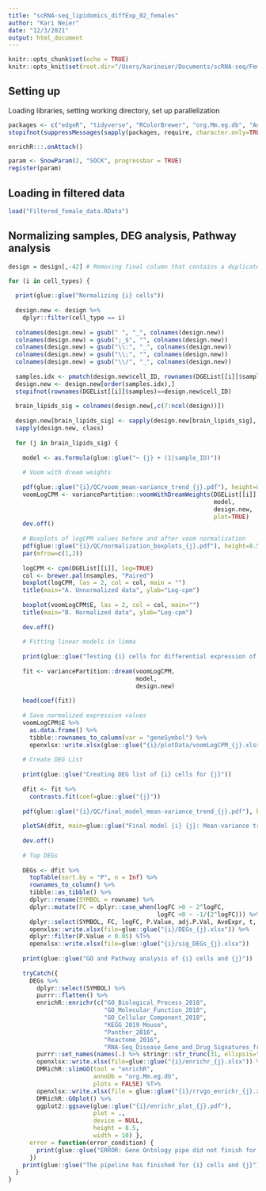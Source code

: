 ```yaml
---
title: "scRNA-seq_lipidomics_diffExp_02_females"
author: "Kari Neier"
date: "12/3/2021"
output: html_document
---
```


```r
knitr::opts_chunk$set(echo = TRUE)
knitr::opts_knit$set(root.dir="/Users/karineier/Documents/scRNA-seq/Females")
```

## Setting up

Loading libraries, setting working directory, set up parallelization

```r

packages <- c("edgeR", "tidyverse", "RColorBrewer", "org.Mm.eg.db", "AnnotationDbi", "EnhancedVolcano", "enrichR", "openxlsx", "glue", "Glimma", "DMRichR", "magrittr", "variancePartition", "UpSetR", "ComplexUpset")
stopifnot(suppressMessages(sapply(packages, require, character.only=TRUE)))

enrichR:::.onAttach()

param <- SnowParam(2, "SOCK", progressbar = TRUE)
register(param)

```

## Loading in filtered data

``` r

load("Filtered_female_data.RData")

```

## Normalizing samples, DEG analysis, Pathway analysis

``` r

design = design[,-42] # Removing final column that contains a duplicate variable for genotype 

for (i in cell_types) {
  
  print(glue::glue("Normalizing {i} cells"))
  
  design.new <- design %>%
    dplyr::filter(cell_type == i)
  
  colnames(design.new) = gsub(" ", "_", colnames(design.new))
  colnames(design.new) = gsub(";_$", "", colnames(design.new))
  colnames(design.new) = gsub("\\:", "_", colnames(design.new))
  colnames(design.new) = gsub("\\;", "", colnames(design.new))
  colnames(design.new) = gsub("\\/", "_", colnames(design.new))
  
  samples.idx <- pmatch(design.new$cell_ID, rownames(DGEList[[i]]$samples))
  design.new <- design.new[order(samples.idx),]
  stopifnot(rownames(DGEList[[i]]$samples)==design.new$cell_ID)
  
  brain_lipids_sig = colnames(design.new[,c(7:ncol(design))])
  
  design.new[brain_lipids_sig] <- sapply(design.new[brain_lipids_sig], as.numeric)
  sapply(design.new, class)
  
  for (j in brain_lipids_sig) {
    
    model <- as.formula(glue::glue("~ {j} + (1|sample_ID)"))
    
    # Voom with dream weights 
    
    pdf(glue::glue("{i}/QC/voom_mean-variance_trend_{j}.pdf"), height=8.5, width=11)
    voomLogCPM <- variancePartition::voomWithDreamWeights(DGEList[[i]],
                                                          model,
                                                          design.new,
                                                          plot=TRUE)
    dev.off()
    
    # Boxplots of logCPM values before and after voom normalization
    pdf(glue::glue("{i}/QC/normalization_boxplots_{j}.pdf"), height=8.5, width=11)
    par(mfrow=c(1,2))
    
    logCPM <- cpm(DGEList[[i]], log=TRUE)
    col <- brewer.pal(nsamples, "Paired")
    boxplot(logCPM, las = 2, col = col, main = "")
    title(main="A. Unnormalized data", ylab="Log-cpm")
    
    boxplot(voomLogCPM$E, las = 2, col = col, main="")
    title(main="B. Normalized data", ylab="Log-cpm")
    
    dev.off()
    
    # Fitting linear models in limma
    
    print(glue::glue("Testing {i} cells for differential expression of {j}"))
    
    fit <- variancePartition::dream(voomLogCPM,
                                    model,
                                    design.new)
    
    head(coef(fit))
    
    # Save normalized expression values
    voomLogCPM$E %>%
      as.data.frame() %>%
      tibble::rownames_to_column(var = "geneSymbol") %>%
      openxlsx::write.xlsx(glue::glue("{i}/plotData/voomLogCPM_{j}.xlsx"))
    
    # Create DEG List 
    
    print(glue::glue("Creating DEG list of {i} cells for {j}"))
    
    dfit <- fit %>%
      contrasts.fit(coef=glue::glue("{j}"))
    
    pdf(glue::glue("{i}/QC/final_model_mean-variance_trend_{j}.pdf"), height=8.5, width=11)
    
    plotSA(dfit, main=glue::glue("Final model {i} {j}: Mean-variance trend"))
    
    dev.off()
    
    # Top DEGs
    
    DEGs <- dfit %>%
      topTable(sort.by = "P", n = Inf) %>%
      rownames_to_column() %>%
      tibble::as_tibble() %>%
      dplyr::rename(SYMBOL = rowname) %>%
      dplyr::mutate(FC = dplyr::case_when(logFC >0 ~ 2^logFC,
                                          logFC <0 ~ -1/(2^logFC))) %>%
      dplyr::select(SYMBOL, FC, logFC, P.Value, adj.P.Val, AveExpr, t, z.std) %T>%
      openxlsx::write.xlsx(file=glue::glue("{i}/DEGs_{j}.xlsx")) %>%
      dplyr::filter(P.Value < 0.05) %T>%
      openxlsx::write.xlsx(file=glue::glue("{i}/sig_DEGs_{j}.xlsx"))
    
    print(glue::glue("GO and Pathway analysis of {i} cells and {j}"))
    
    tryCatch({
      DEGs %>% 
        dplyr::select(SYMBOL) %>%
        purrr::flatten() %>%
        enrichR::enrichr(c("GO_Biological_Process_2018",
                           "GO_Molecular_Function_2018",
                           "GO_Cellular_Component_2018",
                           "KEGG_2019_Mouse",
                           "Panther_2016",
                           "Reactome_2016",
                           "RNA-Seq_Disease_Gene_and_Drug_Signatures_from_GEO")) %>%
        purrr::set_names(names(.) %>% stringr::str_trunc(31, ellipsis="")) %T>%
        openxlsx::write.xlsx(file=glue::glue("{i}/enrichr_{j}.xlsx")) %>%
        DMRichR::slimGO(tool = "enrichR",
                        annoDb = "org.Mm.eg.db",
                        plots = FALSE) %T>%
        openxlsx::write.xlsx(file = glue::glue("{i}/rrvgo_enrichr_{j}.xlsx")) %>%
        DMRichR::GOplot() %>%
        ggplot2::ggsave(glue::glue("{i}/enrichr_plot_{j}.pdf"),
                        plot = .,
                        device = NULL,
                        height = 8.5,
                        width = 10) },
      error = function(error_condition) {
        print(glue::glue("ERROR: Gene Ontology pipe did not finish for {i} cells and {j}"))
      })
    print(glue::glue("The pipeline has finished for {i} cells and {j}"))
  }
}

```

